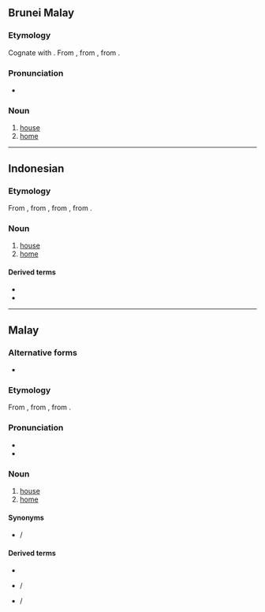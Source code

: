 ==Brunei Malay==

===Etymology===
Cognate with {{cognate|ms|rumah}}. From {{inh|ms|poz-mly-pro|*rumah}}, from {{inh|ms|poz-pro|*ʀumaq}}, from {{inh|ms|map-pro|*ʀumaq}}.

===Pronunciation===
* {{IPA|kxd|/ru.mah/}}

===Noun===
{{head|kxd|noun}}
# [[house]]
# [[home]]

----

==Indonesian==

===Etymology===
From {{inh|id|ms|rumah}}, from {{inh|id|poz-mly-pro|*rumah}}, from {{inh|id|poz-pro|*ʀumaq}}, from {{inh|id|map-pro|*ʀumaq}}.

===Noun===
{{id-noun}}

# [[house]] {{gloss|abode}}
# [[home]] {{gloss|house or structure in which someone lives}}
#: {{ux|id|[[kemarin|Kemarin]] [[aku]] [[pergi]] [[ke]] '''rumah''' [[teman]].|I went to a friend’s home yesterday.}}

====Derived terms====
* {{l|id|rumah makan||restaurant}}
* {{l|id|rumah sakit||hospital}}

----

==Malay==

===Alternative forms===
* {{l|ms|رومه|sc=Arab}}

===Etymology===
From {{inh|ms|poz-mly-pro|*rumah}}, from {{inh|ms|poz-pro|*ʀumaq}}, from {{inh|ms|map-pro|*ʀumaq}}.

===Pronunciation===
* {{IPA|/rumah/|lang=ms}}
* {{rhymes|umah|mah|ah|lang=ms}}

===Noun===
{{ms-noun|j=رومه}}

# [[house]] {{gloss|abode}}
# [[home]] {{gloss|house or structure in which someone lives}}

====Synonyms====
* {{l|ms|bait}} / {{l|ms|بيت|sc=Arab}}

====Derived terms====
* {{l|ms|rumah agam||mansion}}
* {{l|ms|rumah makan}} / {{l|ms|رومه ماکن|sc=Arab||restaurant}}
* {{l|ms|rumah sakit}} / {{l|ms|رومه ساکيت|sc=Arab||hospital}}